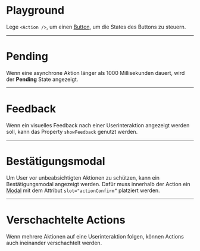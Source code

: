 # Playground

Lege `<Action />`, um einen [Button](/03-components/actions/button), um die States des Buttons zu steuern.

<LiveCodeEditor />

---

# Pending

Wenn eine asynchrone Aktion länger als 1000 Millisekunden dauert, wird der
**Pending** State angezeigt.

<LiveCodeEditor example="longAction" editorCollapsed />

---

# Feedback

Wenn ein visuelles Feedback nach einer Userinteraktion angezeigt werden soll,
kann das Property `showFeedback` genutzt werden.

<LiveCodeEditor example="feedback" editorCollapsed />

---

# Bestätigungsmodal

Um User vor unbeabsichtigten Aktionen zu schützen, kann ein Bestätigungsmodal
angezeigt werden. Dafür muss innerhalb der Action ein [Modal](/03-components/overlays/modal) mit dem Attribut
`slot="actionConfirm“` platziert werden.

<LiveCodeEditor example="confirmation" editorCollapsed />

---

# Verschachtelte Actions

Wenn mehrere Aktionen auf eine Userinteraktion folgen, können Actions auch
ineinander verschachtelt werden.

<LiveCodeEditor example="nested" editorCollapsed />
